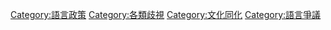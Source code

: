 {{Cat main|語言歧視}}

[[Category:語言政策|Category:語言政策]]
[[Category:各類歧視|Category:各類歧視]]
[[Category:文化同化|Category:文化同化]]
[[Category:語言爭議|Category:語言爭議]]